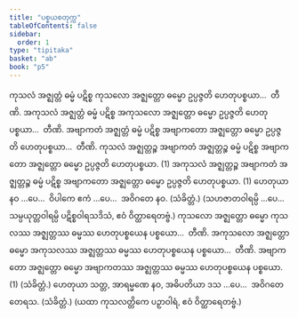 ```yaml
---
title: "ပစ္စယစတုက္က"
tableOfContents: false
sidebar:
  order: 1
type: "tipitaka"
basket: "ab"
book: "p5"
---
```



<DynamicBreadcrumb />

<Division number="78" book="p5" e="ch" v="39" p="21">

<Paragraph number="260" book="p5">
ကုသလံ အဇ္ဈတ္တံ ဓမ္မံ ပဋိစ္စ ကုသလော အဇ္ဈတ္တော ဓမ္မော ဥပ္ပဇ္ဇတိ ဟေတုပစ္စယာ…  တီဏိ.
</Paragraph>

<Paragraph number="261" book="p5">
အကုသလံ အဇ္ဈတ္တံ ဓမ္မံ ပဋိစ္စ အကုသလော အဇ္ဈတ္တော ဓမ္မော ဥပ္ပဇ္ဇတိ ဟေတုပစ္စယာ…  တီဏိ.
</Paragraph>

<Paragraph number="262" book="p5">
အဗျာကတံ အဇ္ဈတ္တံ ဓမ္မံ ပဋိစ္စ အဗျာကတော အဇ္ဈတ္တော ဓမ္မော ဥပ္ပဇ္ဇတိ ဟေတုပစ္စယာ…  တီဏိ.
</Paragraph>

<Paragraph number="263" book="p5">
ကုသလံ အဇ္ဈတ္တဉ္စ အဗျာကတံ အဇ္ဈတ္တဉ္စ ဓမ္မံ ပဋိစ္စ အဗျာကတော အဇ္ဈတ္တော ဓမ္မော ဥပ္ပဇ္ဇတိ ဟေတုပစ္စယာ. (1)
</Paragraph>

<Paragraph number="264" book="p5">
အကုသလံ အဇ္ဈတ္တဉ္စ အဗျာကတံ အဇ္ဈတ္တဉ္စ ဓမ္မံ ပဋိစ္စ အဗျာကတော အဇ္ဈတ္တော ဓမ္မော ဥပ္ပဇ္ဇတိ ဟေတုပစ္စယာ. (1)
</Paragraph>

<Paragraph number="265" book="p5">
ဟေတုယာ နဝ …ပေ…  ဝိပါကေ ဧကံ …ပေ…  အဝိဂတေ နဝ. (သံခိတ္တံ.)
</Paragraph>

<Paragraph number="266" book="p5">
(သဟဇာတဝါရမ္ပိ …ပေ…  သမ္ပယုတ္တဝါရမ္ပိ ပဋိစ္စဝါရသဒိသံ, ဧဝံ ဝိတ္ထာရေတဗ္ဗံ.)
</Paragraph>

</Division>
<Division number="79" book="p5" e="ch" v="39" p="22">

<Paragraph number="267" book="p5">
ကုသလော အဇ္ဈတ္တော ဓမ္မော ကုသလဿ အဇ္ဈတ္တဿ ဓမ္မဿ ဟေတုပစ္စယေန ပစ္စယော…  တီဏိ.
</Paragraph>

<Paragraph number="268" book="p5">
အကုသလော အဇ္ဈတ္တော ဓမ္မော အကုသလဿ အဇ္ဈတ္တဿ ဓမ္မဿ ဟေတုပစ္စယေန ပစ္စယော…  တီဏိ.
</Paragraph>

<Paragraph number="269" book="p5">
အဗျာကတော အဇ္ဈတ္တော ဓမ္မော အဗျာကတဿ အဇ္ဈတ္တဿ ဓမ္မဿ ဟေတုပစ္စယေန ပစ္စယော. (1) (သံခိတ္တံ.)
</Paragraph>

<Paragraph number="270" book="p5">
ဟေတုယာ သတ္တ, အာရမ္မဏေ နဝ, အဓိပတိယာ ဒသ …ပေ…  အဝိဂတေ တေရသ. (သံခိတ္တံ.)
</Paragraph>

<Paragraph number="271" book="p5">
(ယထာ ကုသလတ္တိကေ ပဉှာဝါရံ, ဧဝံ ဝိတ္ထာရေတဗ္ဗံ.)
</Paragraph>
</Division>